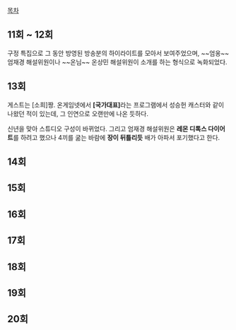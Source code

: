 [[목차]]


== 11회 ~ 12회 ==
구정 특집으로 그 동안 방영된 방송분의 하이라이트를 모아서 보여주었으며, ~~엄옹~~ 엄재경 해설위원이나 ~~온님~~ 온상민 해설위원이 소개를 하는 형식으로 녹화되었다.

== 13회 ==
게스트는 [소희]짱. 온게임넷에서 '''[국가대표]'''라는 프로그램에서 성승헌 캐스터와 같이 나왔던 적이 있는데, 그 인연으로 오랜만에 나온 듯하다. 

신년을 맞아 스튜디오 구성이 바뀌었다. 그리고 엄재경 해설위원은 '''레몬 디톡스 다이어트'''를 하려고 했으나 4끼를 굶는 바람에 '''장이 뒤틀리듯''' 배가 아파서 포기했다고 한다. 


== 14회 ==


== 15회 ==


== 16회 ==


== 17회 ==


== 18회 ==


== 19회 ==


== 20회 ==

